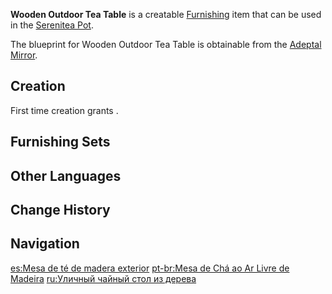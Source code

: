 {{Furnishing Infobox
|id             = 374309
|image          = Item Wooden Outdoor Tea Table.png
|category       = Outdoor Furnishing
|subcategory    = Table
|quality        = 3
|adeptal_energy = 60
|load           = 95
|reduced_load   = 71
|interaction    = Seat
|description    = A light but sturdy wood tea table that is often used by small-scale restaurants and taverns. It is rather rough-hewn, but since that rustic sensibility is what patrons tend to be looking for anyway, they are not very particular about the furniture or the utensils.
|blueprint      = Adeptal Mirror
|adeptal mirror = 2
}}
'''Wooden Outdoor Tea Table''' is a creatable [[Furnishing]] item that can be used in the [[Serenitea Pot]].

The blueprint for Wooden Outdoor Tea Table is obtainable from the [[Adeptal Mirror]].

==Creation==
First time creation grants {{Item|Trust|24|x=60}}.
{{Recipe
|type = Creation
|time = 14h
|Fir Wood = 12
|sort = Fir Wood
}}

==Furnishing Sets==
{{Craft Usage}}

==Other Languages==
{{Other Languages
|default_hidden = 1
|en      = Wooden Outdoor Tea Table
|zhs     = 木制露天茶桌
|zhs_rm  = Mù-zhì Lùtiān Cházhuō
|zht     = 木製露天茶桌
|zht_rm  = Mù-zhì Lùtiān Cházhuō
|ja      = 木製の露天用お茶机
|ja_rm   = Mokusei no Roten-you Ocha Tsukue
|ko      = 목제 노천 다탁
|ko_rm   = Mokje Nocheon Datak
|es      = Mesa de té de madera exterior
|fr      = Table d'extérieur en bois
|ru      = Уличный чайный стол из дерева
|th      = โต๊ะน้ำชาไม้กลางแจ้ง
|th_rm   = 
|vi      = Bàn Trà Gỗ Lộ Thiên
|de      = Teetisch für draußen aus Holz
|id      = Meja Teh Luar Ruangan dari Kayu
|pt      = Mesa de Chá ao Ar Livre de Madeira
|tr      = Ahşap Bahçe Masası
|it      = Tavolo da tè esterno in legno
}}

==Change History==
{{Change History|1.5}}

==Navigation==
{{Furnishing Navbox|exterior}}

[[es:Mesa de té de madera exterior]]
[[pt-br:Mesa de Chá ao Ar Livre de Madeira]]
[[ru:Уличный чайный стол из дерева]]